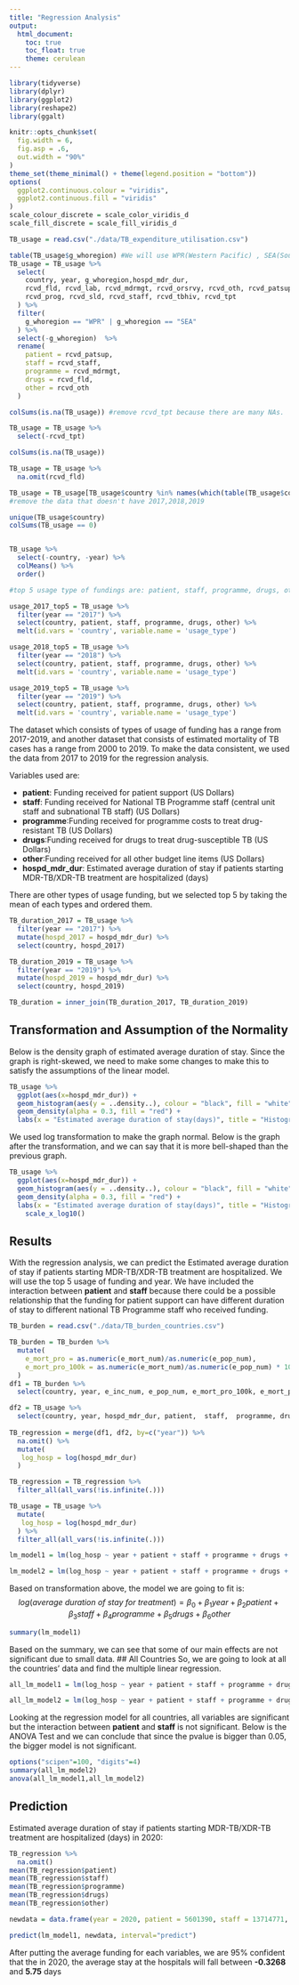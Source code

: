 ```yaml
---
title: "Regression Analysis"
output: 
  html_document:
    toc: true
    toc_float: true
    theme: cerulean
---
```


```r

library(tidyverse)
library(dplyr)
library(ggplot2)
library(reshape2)
library(ggalt)   

knitr::opts_chunk$set(
  fig.width = 6,
  fig.asp = .6,
  out.width = "90%"
)
theme_set(theme_minimal() + theme(legend.position = "bottom"))
options(
  ggplot2.continuous.colour = "viridis",
  ggplot2.continuous.fill = "viridis"
)
scale_colour_discrete = scale_color_viridis_d
scale_fill_discrete = scale_fill_viridis_d
```

```r
TB_usage = read.csv("./data/TB_expenditure_utilisation.csv")
```

```r
table(TB_usage$g_whoregion) #We will use WPR(Western Pacific) , SEA(South East Asia)
TB_usage = TB_usage %>%
  select(
    country, year, g_whoregion,hospd_mdr_dur,
    rcvd_fld, rcvd_lab, rcvd_mdrmgt, rcvd_orsrvy, rcvd_oth, rcvd_patsup, 
    rcvd_prog, rcvd_sld, rcvd_staff, rcvd_tbhiv, rcvd_tpt
  ) %>%
  filter(
    g_whoregion == "WPR" | g_whoregion == "SEA"
  ) %>%
  select(-g_whoregion)  %>%
  rename(
    patient = rcvd_patsup,
    staff = rcvd_staff,
    programme = rcvd_mdrmgt,
    drugs = rcvd_fld,
    other = rcvd_oth
  )

colSums(is.na(TB_usage)) #remove rcvd_tpt because there are many NAs.

TB_usage = TB_usage %>% 
  select(-rcvd_tpt) 

colSums(is.na(TB_usage))

TB_usage = TB_usage %>%
  na.omit(rcvd_fld)

TB_usage = TB_usage[TB_usage$country %in% names(which(table(TB_usage$country) > 2)), ] 
#remove the data that doesn't have 2017,2018,2019
```

```r
unique(TB_usage$country)
colSums(TB_usage == 0)


TB_usage %>%
  select(-country, -year) %>%
  colMeans() %>%
  order() 

#top 5 usage type of fundings are: patient, staff, programme, drugs, other

usage_2017_top5 = TB_usage %>% 
  filter(year == "2017") %>%
  select(country, patient, staff, programme, drugs, other) %>%
  melt(id.vars = 'country', variable.name = 'usage_type')

usage_2018_top5 = TB_usage %>% 
  filter(year == "2018") %>%
  select(country, patient, staff, programme, drugs, other) %>%
  melt(id.vars = 'country', variable.name = 'usage_type')

usage_2019_top5 = TB_usage %>% 
  filter(year == "2019") %>%
  select(country, patient, staff, programme, drugs, other) %>%
  melt(id.vars = 'country', variable.name = 'usage_type')
```


The dataset which consists of types of usage of funding has a range from 2017-2019, and another dataset that consists of estimated mortality of TB cases has a range from 2000 to 2019. To make the data consistent, we used the data from 2017 to 2019 for the regression analysis.

Variables used are:

* **patient**: Funding received for patient support (US Dollars)
* **staff**: Funding received for National TB Programme staff (central unit staff and subnational TB staff)  (US Dollars)
* **programme**:Funding received for programme costs to treat drug-resistant TB (US Dollars)
* **drugs**:Funding received for drugs to treat drug-susceptible TB (US Dollars)
* **other**:Funding received for all other budget line items (US Dollars)
* **hospd_mdr_dur**: Estimated average duration of stay if patients starting MDR-TB/XDR-TB treatment are hospitalized (days)


There are other types of usage funding, but we selected top 5 by taking the mean of each types and ordered them.


```r
TB_duration_2017 = TB_usage %>%
  filter(year == "2017") %>%
  mutate(hospd_2017 = hospd_mdr_dur) %>%
  select(country, hospd_2017)

TB_duration_2019 = TB_usage %>%
  filter(year == "2019") %>%
  mutate(hospd_2019 = hospd_mdr_dur) %>%
  select(country, hospd_2019)

TB_duration = inner_join(TB_duration_2017, TB_duration_2019)
```

## Transformation and Assumption of the Normality 

Below is the density graph of estimated average duration of stay.
Since the graph is right-skewed, we need to make some changes to make this to satisfy the assumptions of the linear model.

```r
TB_usage %>%
  ggplot(aes(x=hospd_mdr_dur)) +
  geom_histogram(aes(y = ..density..), colour = "black", fill = "white") +
  geom_density(alpha = 0.3, fill = "red") +
  labs(x = "Estimated average duration of stay(days)", title = "Histogram of Estimated Average Duration of Stay") 
```

We used log transformation to make the graph normal. Below is the graph after the transformation, and we can say that it is more bell-shaped than the previous graph.
```r
TB_usage %>%
  ggplot(aes(x=hospd_mdr_dur)) +
  geom_histogram(aes(y = ..density..), colour = "black", fill = "white") +
  geom_density(alpha = 0.3, fill = "red") +
  labs(x = "Estimated average duration of stay(days)", title = "Histogram of Estimated Average Duration of Stay") +
    scale_x_log10()

```

## Results
With the regression analysis, we can predict the Estimated average duration of stay if patients starting MDR-TB/XDR-TB treatment are hospitalized. We will use the top 5 usage of funding and year. 
We have included the interaction between **patient** and **staff** because there could be a possible relationship that the funding for patient support can have different duration of stay to different national TB Programme staff who received funding.

```r
TB_burden = read.csv("./data/TB_burden_countries.csv")

TB_burden = TB_burden %>%
  mutate(
    e_mort_pro = as.numeric(e_mort_num)/as.numeric(e_pop_num),
    e_mort_pro_100k = as.numeric(e_mort_num)/as.numeric(e_pop_num) * 100000
  )
df1 = TB_burden %>% 
  select(country, year, e_inc_num, e_pop_num, e_mort_pro_100k, e_mort_pro )

df2 = TB_usage %>%
  select(country, year, hospd_mdr_dur, patient,  staff,  programme, drugs, other, rcvd_prog, rcvd_sld, staff, rcvd_tbhiv )
  
TB_regression = merge(df1, df2, by=c("year")) %>%
  na.omit() %>%
  mutate(
   log_hosp = log(hospd_mdr_dur) 
  )

TB_regression = TB_regression %>% 
  filter_all(all_vars(!is.infinite(.)))

TB_usage = TB_usage %>%
  mutate(
   log_hosp = log(hospd_mdr_dur) 
  ) %>%
  filter_all(all_vars(!is.infinite(.)))

lm_model1 = lm(log_hosp ~ year + patient + staff + programme + drugs + other + patient*staff, data = TB_usage)

lm_model2 = lm(log_hosp ~ year + patient + staff + programme + drugs + other, data = TB_usage)
```

Based on transformation above, the model we are going to fit is:
$$log(average\ duration\ of\ stay\ for\ treatment) = \beta_0 + \beta_1 year + \beta_2 patient  + \beta_3 staff + \beta_4 programme + \beta_5 drugs + \beta_6 other$$

```r
summary(lm_model1)
```

Based on the summary, we can see that some of our main effects are not significant due to small data.
## All Countries
So, we are going to look at all the countries' data and find the multiple linear regression.

```r
all_lm_model1 = lm(log_hosp ~ year + patient + staff + programme + drugs + other + patient*staff, data = TB_regression)

all_lm_model2 = lm(log_hosp ~ year + patient + staff + programme + drugs + other, data = TB_regression)
```
Looking at the regression model for all countries,  all variables are significant but the interaction between **patient** and **staff** is not significant.
Below is the ANOVA Test and we can conclude that since the pvalue is bigger than 0.05, the bigger model is not significant.
```r
options("scipen"=100, "digits"=4)
summary(all_lm_model2)
anova(all_lm_model1,all_lm_model2)
```

## Prediction
Estimated average duration of stay if patients starting MDR-TB/XDR-TB treatment are hospitalized (days) in 2020:
```r
TB_regression %>%
  na.omit()
mean(TB_regression$patient)
mean(TB_regression$staff)
mean(TB_regression$programme)
mean(TB_regression$drugs)
mean(TB_regression$other)

newdata = data.frame(year = 2020, patient = 5601390, staff = 13714771, programme = 3517401, drugs = 8813787, other = 7378395) 

```

```r
predict(lm_model1, newdata, interval="predict")
```
After putting the average funding for each variables, we are  95% confident that the in 2020,  the average stay at the hospitals will fall between **-0.3268** and **5.75** days